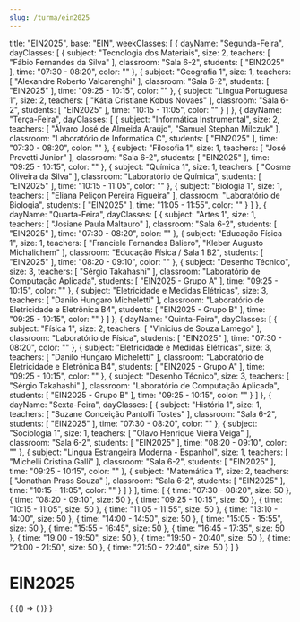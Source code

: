 ```yaml
---
slug: /turma/ein2025
---
```

  title: "EIN2025",
  base: "EIN",
  weekClasses: [
    {
      dayName: "Segunda-Feira",
      dayClasses: [
        {
          subject: "Tecnologia dos Materiais",
          size: 2,
          teachers: [
            "Fábio Fernandes da Silva"
          ],
          classroom: "Sala 6-2",
          students: [
            "EIN2025"
          ],
          time: "07:30 - 08:20",
          color: ""
        },
        {
          subject: "Geografia 1",
          size: 1,
          teachers: [
            "Alexandre Roberto Valcarenghi"
          ],
          classroom: "Sala 6-2",
          students: [
            "EIN2025"
          ],
          time: "09:25 - 10:15",
          color: ""
        },
        {
          subject: "Lingua Portuguesa 1",
          size: 2,
          teachers: [
            "Kátia Cristiane Kobus Novaes"
          ],
          classroom: "Sala 6-2",
          students: [
            "EIN2025"
          ],
          time: "10:15 - 11:05",
          color: ""
        }
      ]
    },
    {
      dayName: "Terça-Feira",
      dayClasses: [
        {
          subject: "Informática Instrumental",
          size: 2,
          teachers: [
            "Álvaro José de Almeida Araújo",
            "Samuel Stephan Milczuk"
          ],
          classroom: "Laboratório de Informatica C",
          students: [
            "EIN2025"
          ],
          time: "07:30 - 08:20",
          color: ""
        },
        {
          subject: "Filosofia 1",
          size: 1,
          teachers: [
            "José Provetti Júnior"
          ],
          classroom: "Sala 6-2",
          students: [
            "EIN2025"
          ],
          time: "09:25 - 10:15",
          color: ""
        },
        {
          subject: "Química 1",
          size: 1,
          teachers: [
            "Cosme Oliveira da Silva"
          ],
          classroom: "Laboratório de Química",
          students: [
            "EIN2025"
          ],
          time: "10:15 - 11:05",
          color: ""
        },
        {
          subject: "Biologia 1",
          size: 1,
          teachers: [
            "Eliana Peliçon Pereira Figueira"
          ],
          classroom: "Laboratório de Biologia",
          students: [
            "EIN2025"
          ],
          time: "11:05 - 11:55",
          color: ""
        }
      ]
    },
    {
      dayName: "Quarta-Feira",
      dayClasses: [
        {
          subject: "Artes 1",
          size: 1,
          teachers: [
            "Josiane Paula Maltauro"
          ],
          classroom: "Sala 6-2",
          students: [
            "EIN2025"
          ],
          time: "07:30 - 08:20",
          color: ""
        },
        {
          subject: "Educação Física 1",
          size: 1,
          teachers: [
            "Franciele Fernandes Baliero",
            "Kleber Augusto Michalichem"
          ],
          classroom: "Educação Física / Sala 1 B2",
          students: [
            "EIN2025"
          ],
          time: "08:20 - 09:10",
          color: ""
        },
        {
          subject: "Desenho Técnico",
          size: 3,
          teachers: [
            "Sérgio Takahashi"
          ],
          classroom: "Laboratório de Computação Aplicada",
          students: [
            "EIN2025 - Grupo A"
          ],
          time: "09:25 - 10:15",
          color: ""
        },
        {
          subject: "Eletricidade e Medidas Elétricas",
          size: 3,
          teachers: [
            "Danilo Hungaro Micheletti"
          ],
          classroom: "Laboratório de Eletricidade e Eletrônica B4",
          students: [
            "EIN2025 - Grupo B"
          ],
          time: "09:25 - 10:15",
          color: ""
        }
      ]
    },
    {
      dayName: "Quinta-Feira",
      dayClasses: [
        {
          subject: "Física 1",
          size: 2,
          teachers: [
            "Vinicius de Souza Lamego"
          ],
          classroom: "Laboratório de Física",
          students: [
            "EIN2025"
          ],
          time: "07:30 - 08:20",
          color: ""
        },
        {
          subject: "Eletricidade e Medidas Elétricas",
          size: 3,
          teachers: [
            "Danilo Hungaro Micheletti"
          ],
          classroom: "Laboratório de Eletricidade e Eletrônica B4",
          students: [
            "EIN2025 - Grupo A"
          ],
          time: "09:25 - 10:15",
          color: ""
        },
        {
          subject: "Desenho Técnico",
          size: 3,
          teachers: [
            "Sérgio Takahashi"
          ],
          classroom: "Laboratório de Computação Aplicada",
          students: [
            "EIN2025 - Grupo B"
          ],
          time: "09:25 - 10:15",
          color: ""
        }
      ]
    },
    {
      dayName: "Sexta-Feira",
      dayClasses: [
        {
          subject: "História 1",
          size: 1,
          teachers: [
            "Suzane Conceição Pantolfi Tostes"
          ],
          classroom: "Sala 6-2",
          students: [
            "EIN2025"
          ],
          time: "07:30 - 08:20",
          color: ""
        },
        {
          subject: "Sociologia 1",
          size: 1,
          teachers: [
            "Olavo Henrique Vieira Veiga"
          ],
          classroom: "Sala 6-2",
          students: [
            "EIN2025"
          ],
          time: "08:20 - 09:10",
          color: ""
        },
        {
          subject: "Lingua Estrangeira Moderna - Espanhol",
          size: 1,
          teachers: [
            "Michelli Cristina Galli"
          ],
          classroom: "Sala 6-2",
          students: [
            "EIN2025"
          ],
          time: "09:25 - 10:15",
          color: ""
        },
        {
          subject: "Matemática 1",
          size: 2,
          teachers: [
            "Jonathan Prass Souza"
          ],
          classroom: "Sala 6-2",
          students: [
            "EIN2025"
          ],
          time: "10:15 - 11:05",
          color: ""
        }
      ]
    }
  ],
  time: [
    {
      time: "07:30 - 08:20",
      size: 50
    },
    {
      time: "08:20 - 09:10",
      size: 50
    },
    {
      time: "09:25 - 10:15",
      size: 50
    },
    {
      time: "10:15 - 11:05",
      size: 50
    },
    {
      time: "11:05 - 11:55",
      size: 50
    },
    {
      time: "13:10 - 14:00",
      size: 50
    },
    {
      time: "14:00 - 14:50",
      size: 50
    },
    {
      time: "15:05 - 15:55",
      size: 50
    },
    {
      time: "15:55 - 16:45",
      size: 50
    },
    {
      time: "16:45 - 17:35",
      size: 50
    },
    {
      time: "19:00 - 19:50",
      size: 50
    },
    {
      time: "19:50 - 20:40",
      size: 50
    },
    {
      time: "21:00 - 21:50",
      size: 50
    },
    {
      time: "21:50 - 22:40",
      size: 50
    }
  ]
}

# EIN2025

<div>
  {
    <BrowserOnly>
      {() => (
        <Grid
          title={data.title}
          weekClasses={data.weekClasses}
          time={data.time}
        />
      )}
    </BrowserOnly>
  }
</div>
